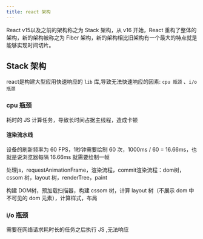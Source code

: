 ```yaml
---
title: react 架构
---
```


React v15以及之前的架构称之为 Stack 架构，从 v16 开始，React 重构了整体的架构，新的架构被称之为 Fiber 架构，新的架构相比旧架构有一个最大的特点就是能够实现时间切片。

## Stack 架构

react是构建大型应用快速响应的 `lib` 库,导致无法快速响应的因素: `cpu 瓶颈` 、`i/o 瓶颈`

### cpu 瓶颈

耗时的 JS 计算任务，导致长时间占据主线程，造成卡顿

#### 渲染流水线

设备的刷新频率为 60 FPS，1秒钟需要绘制 60 次，1000ms / 60 = 16.66ms，也就是说浏览器每隔 16.66ms 就需要绘制一帧

处理js，requestAnimationFrame，渲染流程，commit渲染流程：dom树，cssom 树，layout 树，renderTree，paint

构建 DOM树，预加载扫描器，构建 cssom 树，计算 layout 树（不展示 dom 中不可见的 dom 元素），计算样式，布局

### i/o 瓶颈

需要在网络请求耗时长的任务之后执行 JS ,无法响应
